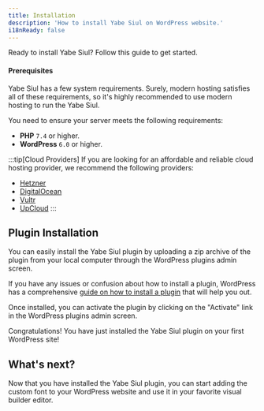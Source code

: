 ```yaml
---
title: Installation
description: 'How to install Yabe Siul on WordPress website.'
i18nReady: false
---
```


Ready to install Yabe Siul? Follow this guide to get started.

#### Prerequisites

Yabe Siul has a few system requirements. Surely, modern hosting satisfies all of these requirements, so it's highly recommended to use modern hosting to run the Yabe Siul.

You need to ensure your server meets the following requirements:

- **PHP** `7.4` or higher.
- **WordPress** `6.0` or higher.

:::tip[Cloud Providers]
If you are looking for an affordable and reliable cloud hosting provider, we recommend the following providers:

- [Hetzner](https://hetzner.cloud/?ref=J37mHc19fUpr)
- [DigitalOcean](https://m.do.co/c/acb41ca21dc2)
- [Vultr](https://www.vultr.com/?ref=9229166-8H)
- [UpCloud](https://upcloud.com/signup/?promo=577ESS)
:::

## Plugin Installation

You can easily install the Yabe Siul plugin by uploading a zip archive of the plugin from your local computer through the WordPress plugins admin screen.

If you have any issues or confusion about how to install a plugin, WordPress has a comprehensive [guide on how to install a plugin](https://wordpress.org/support/article/managing-plugins/#upload-via-wordpress-admin) that will help you out.

Once installed, you can activate the plugin by clicking on the "Activate" link in the WordPress plugins admin screen.

Congratulations! You have just installed the Yabe Siul plugin on your first WordPress site!

## What's next?

Now that you have installed the Yabe Siul plugin, you can start adding the custom font to your WordPress website and use it in your favorite visual builder editor.